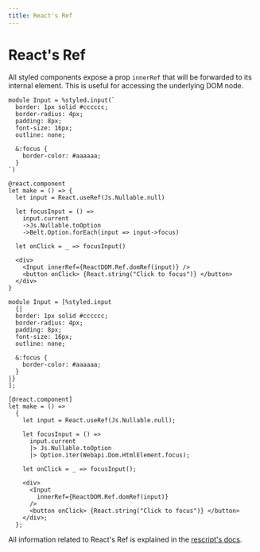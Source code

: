 ```yaml
---
title: React's Ref
---
```


# React's Ref

All styled components expose a prop `innerRef` that will be forwarded to its internal element. This is useful for accessing the underlying DOM node.

```rescript
module Input = %styled.input(`
  border: 1px solid #cccccc;
  border-radius: 4px;
  padding: 8px;
  font-size: 16px;
  outline: none;

  &:focus {
    border-color: #aaaaaa;
  }
`)

@react.component
let make = () => {
  let input = React.useRef(Js.Nullable.null)

  let focusInput = () =>
    input.current
    ->Js.Nullable.toOption
    ->Belt.Option.forEach(input => input->focus)

  let onClick = _ => focusInput()

  <div>
    <Input innerRef={ReactDOM.Ref.domRef(input)} />
    <button onClick> {React.string("Click to focus")} </button>
  </div>
}
```
```reason
module Input = [%styled.input
  {|
  border: 1px solid #cccccc;
  border-radius: 4px;
  padding: 8px;
  font-size: 16px;
  outline: none;

  &:focus {
    border-color: #aaaaaa;
  }
|}
];

[@react.component]
let make = () =>
  {
    let input = React.useRef(Js.Nullable.null);

    let focusInput = () =>
      input.current
      |> Js.Nullable.toOption
      |> Option.iter(Webapi.Dom.HtmlElement.focus);

    let onClick = _ => focusInput();

    <div>
      <Input
        innerRef={ReactDOM.Ref.domRef(input)}
      />
      <button onClick> {React.string("Click to focus")} </button>
    </div>;
  };
```

All information related to React's Ref is explained in the [rescript's docs](https://rescript-lang.org/docs/react/latest/forwarding-refs).
